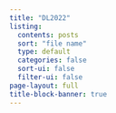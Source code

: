 ```yaml
---
title: "DL2022"
listing:
  contents: posts
  sort: "file name"
  type: default
  categories: false
  sort-ui: false
  filter-ui: false
page-layout: full
title-block-banner: true
---
```



